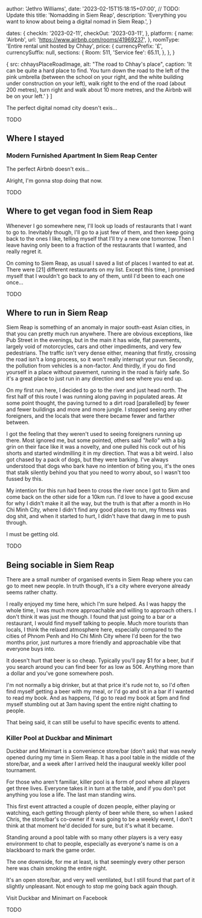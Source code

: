 


  author: 'Jethro Williams',
  date: '2023-02-15T15:18:15+07:00', // TODO: Update this
  title: 'Nomadding in Siem Reap',
  description: 'Everything you want to know about being a digital nomad in Siem Reap.',
}

  dates: {
    checkIn: '2023-02-11',
    checkOut: '2023-03-11',
  },
  platform: {
    name: 'Airbnb',
    url: 'https://www.airbnb.com/rooms/41969237',
  },
  roomType: 'Entire rental unit hosted by Chhay',
  price: {
    currencyPrefix: '£',
    currencySuffix: null,
    sections: {
      Room: 511,
      'Service fee': 65.11,
    },
  },
}

  {
    src: chhaysPlaceRoadImage,
    alt: "The road to Chhay's place",
    caption: 'It can be quite a hard place to find. You turn down the road to the left of the pink umbrella (between the school on your right, and the white building under construction on your left), walk right to the end of the road (about 200 metres), turn right and walk about 10 more metres, and the Airbnb will be on your left.'
  }
]


The perfect digital nomad city doesn't exis…

TODO

## Where I stayed

### Modern Furnished Apartment In Siem Reap Center

<AccommodationTable details={chhaysPlaceDetails} />

The perfect Airbnb doesn't exis…

Alright, I'm gonna stop doing that now.

TODO

<ImageGallery images={chhaysPlaceImages} />

## Where to get vegan food in Siem Reap

Whenever I go somewhere new, I'll look up loads of restaurants that I want to go to. Inevitably though, I'll go to a just few of them, and then keep going back to the ones I like, telling myself that I'll try a new one tomorrow. Then I leave having only been to a fraction of the restaurants that I wanted, and really regret it.

On coming to Siem Reap, as usual I saved a list of places I wanted to eat at. There were [21] different restaurants on my list. Except this time, I promised myself that I wouldn't go back to any of them, until I'd been to each one once...

TODO

## Where to run in Siem Reap

Siem Reap is something of an anomaly in major south-east Asian cities, in that you can pretty much run anywhere. There are obvious exceptions, like Pub Street in the evenings, but in the main it has wide, flat pavements, largely void of motorcycles, cars and other impediments, and very few pedestrians. The traffic isn't very dense either, meaning that firstly, crossing the road isn't a long process, so it won't really interrupt your run. Secondly, the pollution from vehicles is a non-factor. And thirdly, if you do find yourself in a place without pavement, running in the road is fairly safe. So it's a great place to just run in any direction and see where you end up.

On my first run here, I decided to go to the river and just head north. The first half of this route I was running along paving in populated areas. At some point thought, the paving turned to a dirt road [parallelled] by fewer and fewer buildings and more and more jungle. I stopped seeing any other foreigners, and the locals that were there became fewer and farther between.

I got the feeling that they weren't used to seeing foreigners running up there. Most ignored me, but some pointed, others said _"hello"_ with a big grin on their face like it was a novelty, and one pulled his cock out of his shorts and started windmilling it in my direction. That was a bit weird. I also got chased by a pack of dogs, but they were barking. I've always understood that dogs who bark have no intention of biting you, it's the ones that stalk silently behind you that you need to worry about, so I wasn't too fussed by this.

My intention for this run had been to cross the river once I got to 5km and come back on the other side for a 10km run. I'd love to have a good excuse for why I didn't make it all the way, but the truth is that after a month in Ho Chi Minh City, where I didn't find any good places to run, my fitness was dog shit, and when it started to hurt, I didn't have that dawg in me to push through.

I must be getting old.

TODO

## Being sociable in Siem Reap

There are a small number of organised events in Siem Reap where you can go to meet new people. In truth though, it's a city where everyone already seems rather chatty.

I really enjoyed my time here, which I'm sure helped. As I was happy the whole time, I was much more approachable and willing to approach others. I don't think it was just me though. I found that just going to a bar or a restaurant, I would find myself talking to people. Much more tourists than locals, I think the relaxed atmosphere here, especially compared to the cities of Phnom Penh and Ho Chi Minh City where I'd been for the two months prior, just nurtures a more friendly and approachable vibe that everyone buys into.

It doesn't hurt that beer is so cheap. Typically you'll pay $1 for a beer, but if you search around you can find beer for as low as 50¢. Anything more than a dollar and you've gone somewhere posh.

I'm not normally a big drinker, but at that price it's rude not to, so I'd often find myself getting a beer with my meal, or I'd go and sit in a bar if I wanted to read my book. And as happens, I'd go to read my book at 5pm and find myself stumbling out at 3am having spent the entire night chatting to people.

That being said, it can still be useful to have specific events to attend.

### Killer Pool at Duckbar and Minimart

Duckbar and Minimart is a convenience store/bar (don't ask) that was newly opened during my time in Siem Reap. It has a pool table in the middle of the store/bar, and a week after I arrived held the inaugural weekly killer pool tournament.

For those who aren't familiar, killer pool is a form of pool where all players get three lives. Everyone takes it in turn at the table, and if you don't pot anything you lose a life. The last man standing wins.

This first event attracted a couple of dozen people, either playing or watching, each getting through plenty of beer while there, so when I asked Chris, the store/bar's co-owner if it was going to be a weekly event, I don't think at that moment he'd decided for sure, but it's what it became.

Standing around a pool table with so many other players is a very easy environment to chat to people, especially as everyone's name is on a blackboard to mark the game order.

The one downside, for me at least, is that seemingly every other person here was chain smoking the entire night.

It's an open store/bar, and very well ventilated, but I still found that part of it slightly unpleasant. Not enough to stop me going back again though.

<ExternalLink url='https://www.facebook.com/profile.php?id=100089051799134'>Visit Duckbar and Minimart on Facebook</ExternalLink>

TODO
